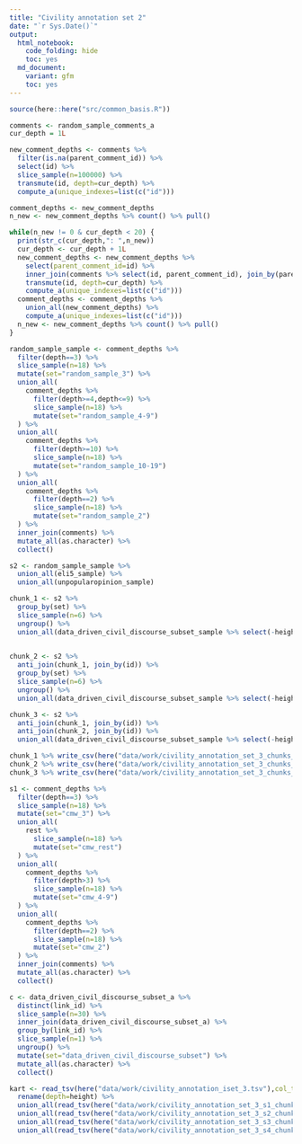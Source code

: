 ```yaml
---
title: "Civility annotation set 2"
date: "`r Sys.Date()`"
output: 
  html_notebook:
    code_folding: hide
    toc: yes
  md_document:
    variant: gfm 
    toc: yes
---
```


```r
source(here::here("src/common_basis.R"))
```

```r
comments <- random_sample_comments_a
cur_depth = 1L

new_comment_depths <- comments %>%
  filter(is.na(parent_comment_id)) %>% 
  select(id) %>%
  slice_sample(n=100000) %>%
  transmute(id, depth=cur_depth) %>%
  compute_a(unique_indexes=list(c("id")))

comment_depths <- new_comment_depths
n_new <- new_comment_depths %>% count() %>% pull()

while(n_new != 0 & cur_depth < 20) {
  print(str_c(cur_depth,": ",n_new))
  cur_depth <- cur_depth + 1L
  new_comment_depths <- new_comment_depths %>%
    select(parent_comment_id=id) %>%
    inner_join(comments %>% select(id, parent_comment_id), join_by(parent_comment_id)) %>%
    transmute(id, depth=cur_depth) %>%
    compute_a(unique_indexes=list(c("id")))
  comment_depths <- comment_depths %>% 
    union_all(new_comment_depths) %>%
    compute_a(unique_indexes=list(c("id")))
  n_new <- new_comment_depths %>% count() %>% pull()
}
```
```r
random_sample_sample <- comment_depths %>%
  filter(depth==3) %>%
  slice_sample(n=18) %>%
  mutate(set="random_sample_3") %>%
  union_all(
    comment_depths %>%
      filter(depth>=4,depth<=9) %>%
      slice_sample(n=18) %>%
      mutate(set="random_sample_4-9")
  ) %>%
  union_all(
    comment_depths %>%
      filter(depth>=10) %>%
      slice_sample(n=18) %>%
      mutate(set="random_sample_10-19")
  ) %>%
  union_all(
    comment_depths %>%
      filter(depth==2) %>%
      slice_sample(n=18) %>%
      mutate(set="random_sample_2")
  ) %>%
  inner_join(comments) %>%
  mutate_all(as.character) %>%
  collect()
```

```r
s2 <- random_sample_sample %>%
  union_all(eli5_sample) %>%
  union_all(unpopularopinion_sample)

chunk_1 <- s2 %>%
  group_by(set) %>%
  slice_sample(n=6) %>%
  ungroup() %>%
  union_all(data_driven_civil_discourse_subset_sample %>% select(-height))
  

chunk_2 <- s2 %>%
  anti_join(chunk_1, join_by(id)) %>%
  group_by(set) %>%
  slice_sample(n=6) %>%
  ungroup() %>%
  union_all(data_driven_civil_discourse_subset_sample %>% select(-height))

chunk_3 <- s2 %>%
  anti_join(chunk_1, join_by(id)) %>%
  anti_join(chunk_2, join_by(id)) %>%
  union_all(data_driven_civil_discourse_subset_sample %>% select(-height))

chunk_1 %>% write_csv(here("data/work/civility_annotation_set_3_chunks_1-3_kart.csv"))
chunk_2 %>% write_csv(here("data/work/civility_annotation_set_3_chunks_1-3_marina.csv"))
chunk_3 %>% write_csv(here("data/work/civility_annotation_set_3_chunks_1-3_nan.csv"))
```


```r
s1 <- comment_depths %>%
  filter(depth==3) %>%
  slice_sample(n=18) %>%
  mutate(set="cmw_3") %>%
  union_all(
    rest %>%
      slice_sample(n=18) %>%
      mutate(set="cmw_rest")
  ) %>%
  union_all(
    comment_depths %>%
      filter(depth>3) %>%
      slice_sample(n=18) %>%
      mutate(set="cmw_4-9")
  ) %>%
  union_all(
    comment_depths %>%
      filter(depth==2) %>%
      slice_sample(n=18) %>%
      mutate(set="cmw_2")
  ) %>%
  inner_join(comments) %>%
  mutate_all(as.character) %>%
  collect()
```

```r
c <- data_driven_civil_discourse_subset_a %>% 
  distinct(link_id) %>%
  slice_sample(n=30) %>%
  inner_join(data_driven_civil_discourse_subset_a) %>%
  group_by(link_id) %>%
  slice_sample(n=1) %>%
  ungroup() %>%
  mutate(set="data_driven_civil_discourse_subset") %>%
  mutate_all(as.character) %>%
  collect()
```

```r
kart <- read_tsv(here("data/work/civility_annotation_iset_3.tsv"),col_types='c') %>% 
  rename(depth=height) %>%
  union_all(read_tsv(here("data/work/civility_annotation_set_3_s1_chunk_kart.tsv"),col_types='c')) %>%
  union_all(read_tsv(here("data/work/civility_annotation_set_3_s2_chunk_kart.tsv"),col_types='c')) %>%                       
  union_all(read_tsv(here("data/work/civility_annotation_set_3_s3_chunk_kart.tsv"),col_types='c')) %>%                       
  union_all(read_tsv(here("data/work/civility_annotation_set_3_s4_chunk_kart.tsv"),col_types='c'))
```


